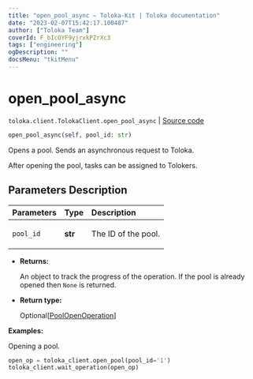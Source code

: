 ```yaml
---
title: "open_pool_async — Toloka-Kit | Toloka documentation"
date: "2023-02-07T15:42:17.100487"
author: ["Toloka Team"]
coverId: F_bIcOYF9yjrxkPZrXc3
tags: ["engineering"]
ogDescription: ""
docsMenu: "tkitMenu"
---
```


# open_pool_async
`toloka.client.TolokaClient.open_pool_async` | [Source code](https://github.com/Toloka/toloka-kit/blob/v1.1.3/src/client/__init__.py#L1632)

```python
open_pool_async(self, pool_id: str)
```

Opens a pool. Sends an asynchronous request to Toloka.

After opening the pool, tasks can be assigned to Tolokers.

## Parameters Description

| Parameters | Type | Description |
| :----------| :----| :-----------|
`pool_id`|**str**|<p>The ID of the pool.</p>

* **Returns:**

  An object to track the progress of the operation. If the pool is already opened then `None` is returned.

* **Return type:**

  Optional\[[PoolOpenOperation](/docs/toloka-kit/reference/toloka.client.operations.PoolOpenOperation)\]

**Examples:**

Opening a pool.

```python
open_op = toloka_client.open_pool(pool_id='1')
toloka_client.wait_operation(open_op)
```
